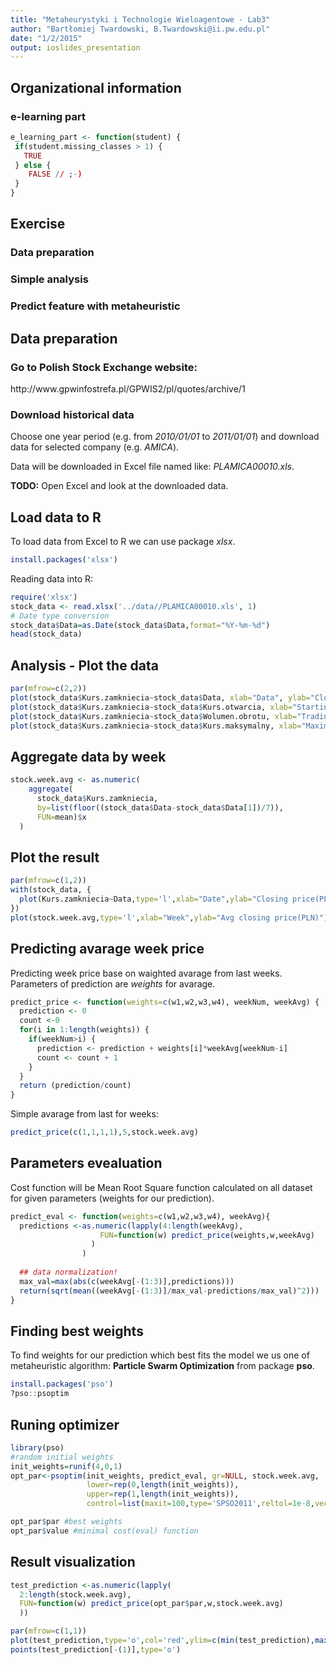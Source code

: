 ```yaml
---
title: "Metaheurystyki i Technologie Wieloagentowe - Lab3"
author: "Bartłomiej Twardowski, B.Twardowski@ii.pw.edu.pl"
date: "1/2/2015"
output: ioslides_presentation
---
```


## Organizational information

### e-learning part

```r
e_learning_part <- function(student) {
 if(student.missing_classes > 1) {
   TRUE
 } else {
    FALSE // ;-) 
 }
}
```

## Exercise

### Data preparation
### Simple analysis
### Predict feature with metaheuristic

## Data preparation

### Go to Polish Stock Exchange website:

http://www.gpwinfostrefa.pl/GPWIS2/pl/quotes/archive/1

### Download historical data 

Choose one year period (e.g. from *2010/01/01* to *2011/01/01*)
and download data for selected company (e.g. *AMICA*).

Data will be downloaded in Excel file named like: _PLAMICA00010.xls_.

**TODO:** Open Excel and look at the downloaded data.

## Load data to R

To load data from Excel to R we can use package _xlsx_.

```r
install.packages('xlsx')
```

Reading data into R:

```r
require('xlsx')
stock_data <- read.xlsx('../data//PLAMICA00010.xls', 1)
# Date type conversion
stock_data$Data=as.Date(stock_data$Data,format="%Y-%m-%d")
head(stock_data)
```

## Analysis - Plot the data

```r
par(mfrow=c(2,2))
plot(stock_data$Kurs.zamkniecia~stock_data$Data, xlab="Data", ylab="Closing price (PLN)")
plot(stock_data$Kurs.zamkniecia~stock_data$Kurs.otwarcia, xlab="Starting price (PLN)", ylab="Closing price (PLN)")
plot(stock_data$Kurs.zamkniecia~stock_data$Wolumen.obrotu, xlab="Trading volume", ylab="Closing price (PLN)")
plot(stock_data$Kurs.zamkniecia~stock_data$Kurs.maksymalny, xlab="Maximla price (PLN)", ylab="Closing price (PLN)")
````

## Aggregate data by week

```r
stock.week.avg <- as.numeric(
    aggregate(
      stock_data$Kurs.zamkniecia,
      by=list(floor((stock_data$Data-stock_data$Data[1])/7)),
      FUN=mean)$x
  )
```

## Plot the result

```r
par(mfrow=c(1,2))
with(stock_data, {
  plot(Kurs.zamkniecia~Data,type='l',xlab="Date",ylab="Closing price(PLN)")
})
plot(stock.week.avg,type='l',xlab="Week",ylab="Avg closing price(PLN)")
```


## Predicting avarage week price

Predicting week price base on waighted avarage from last weeks.
Parameters of prediction are *weights* for avarage.

```r
predict_price <- function(weights=c(w1,w2,w3,w4), weekNum, weekAvg) {
  prediction <- 0
  count <-0
  for(i in 1:length(weights)) {
    if(weekNum>i) {
      prediction <- prediction + weights[i]*weekAvg[weekNum-i] 
      count <- count + 1
    }
  }
  return (prediction/count)
}
```

Simple avarage from last for weeks:

```r
predict_price(c(1,1,1,1),5,stock.week.avg)
```

## Parameters evealuation 

Cost function will be Mean Root Square function calculated on
all dataset for given parameters (weights for our prediction).

```r
predict_eval <- function(weights=c(w1,w2,w3,w4), weekAvg){
  predictions <-as.numeric(lapply(4:length(weekAvg),
                    FUN=function(w) predict_price(weights,w,weekAvg)
                  )
                )
  
  ## data normalization!
  max_val=max(abs(c(weekAvg[-(1:3)],predictions)))
  return(sqrt(mean((weekAvg[-(1:3)]/max_val-predictions/max_val)^2)))
}
```

## Finding best weights

To find weights for our prediction which best fits the model we us one of
metaheuristic algorithm: **Particle Swarm Optimization** from package
**pso**.

```r
install.packages('pso')
?pso::psoptim
```

## Runing optimizer

```r
library(pso)
#random initial weights
init_weights=runif(4,0,1)
opt_par<-psoptim(init_weights, predict_eval, gr=NULL, stock.week.avg,
                 lower=rep(0,length(init_weights)), 
                 upper=rep(1,length(init_weights)),
                 control=list(maxit=100,type='SPSO2011',reltol=1e-8,vectorize=TRUE))

opt_par$par #best weights
opt_par$value #minimal cost(eval) function
```

## Result visualization

```r
test_prediction <-as.numeric(lapply(
  2:length(stock.week.avg),
  FUN=function(w) predict_price(opt_par$par,w,stock.week.avg)
  ))

par(mfrow=c(1,1))
plot(test_prediction,type='o',col='red',ylim=c(min(test_prediction),max(test_prediction)),xlab="Week",ylab="Avg price(PLN)")
points(test_prediction[-(1)],type='o')
```







